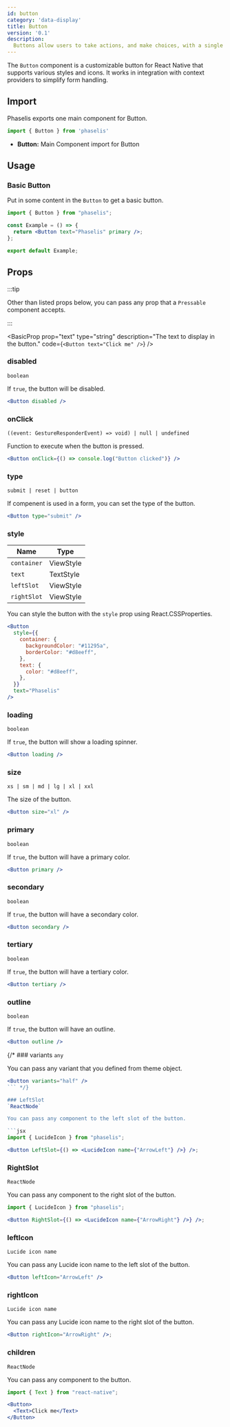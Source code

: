 ```yaml
---
id: button
category: 'data-display'
title: Button
version: '0.1'
description:
  Buttons allow users to take actions, and make choices, with a single tap.
---
```



The `Button` component is a customizable button for React Native that supports various styles and icons. It works in integration with context providers to simplify form handling.

## Import

Phaselis exports one main component for Button.

```js
import { Button } from 'phaselis'
```

- **Button:** Main Component import for Button

## Usage

### Basic Button

Put in some content in the `Button` to get a basic button.

```jsx
import { Button } from "phaselis";

const Example = () => {
  return <Button text="Phaselis" primary />;
};

export default Example;
```

## Props

:::tip

Other than listed props below, you can pass any prop that a `Pressable` component accepts.

:::

<BasicProp 
  prop="text" 
  type="string" 
  description="The text to display in the button." 
  code={`<Button text="Click me" />`} />

### disabled
`boolean` 

If `true`, the button will be disabled.

```jsx
<Button disabled />
```



### onClick 
`((event: GestureResponderEvent) => void) | null | undefined`

Function to execute when the button is pressed.

```jsx
<Button onClick={() => console.log("Button clicked")} />
```

### type 
`submit | reset | button`

If compenent is used in a form, you can set the type of the button.

```jsx
<Button type="submit" /> 
```

### style
| Name | Type |
| ---- | ---- |
| `container` | ViewStyle |
| `text` | TextStyle |
| `leftSlot` | ViewStyle |
| `rightSlot` | ViewStyle |

You can style the button with the `style` prop using React.CSSProperties.

```jsx  
<Button
  style={{
    container: {
      backgroundColor: "#11295a",
      borderColor: "#d8eeff",
    },
    text: {
      color: "#d8eeff",
    },
  }}
  text="Phaselis"
/>
```

### loading
`boolean`

If `true`, the button will show a loading spinner.

```jsx
<Button loading />  
```

### size 
`xs | sm | md | lg | xl | xxl`

The size of the button.

```jsx
<Button size="xl" />  
```

### primary
`boolean`

If `true`, the button will have a primary color.

```jsx
<Button primary />  
```

### secondary
`boolean`

If `true`, the button will have a secondary color.

```jsx
<Button secondary />  
```

### tertiary
`boolean`

If `true`, the button will have a tertiary color.

```jsx
<Button tertiary />  
```

### outline
`boolean`

If `true`, the button will have an outline.

```jsx
<Button outline />  
```

{/* ### variants
`any`

You can pass any variant that you defined from theme object.

```jsx
<Button variants="half" />  
``` */}

### LeftSlot
`ReactNode`

You can pass any component to the left slot of the button.

```jsx
import { LucideIcon } from "phaselis";
```
```jsx
<Button LeftSlot={() => <LucideIcon name={"ArrowLeft"} />} />;
```

### RightSlot
`ReactNode`

You can pass any component to the right slot of the button.

```jsx
import { LucideIcon } from "phaselis";
```
```jsx
<Button RightSlot={() => <LucideIcon name={"ArrowRight"} />} />;
```

### leftIcon
`Lucide icon name`

You can pass any Lucide icon name to the left slot of the button.

```jsx
<Button leftIcon="ArrowLeft" />
```

### rightIcon
`Lucide icon name`

You can pass any Lucide icon name to the right slot of the button.

```jsx
<Button rightIcon="ArrowRight" />;
```

### children
`ReactNode`

You can pass any component to the button.

```jsx
import { Text } from "react-native";
```
```jsx
<Button>
  <Text>Click me</Text>
</Button>
```
